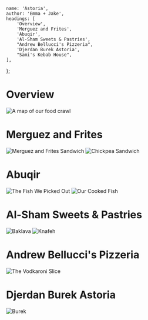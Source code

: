 
	name: 'Astoria',
	author: 'Emma + Jake',
	headings: [
		'Overview',
		'Merguez and Frites',
		'Abuqir',
		'Al-Sham Sweets & Pastries',
		"Andrew Bellucci's Pizzeria",
		'Djerdan Burek Astoria',
		"Sami's Kebab House",
	],
};

# Overview

![A map of our food crawl](2/map.jpg 'A map of our food crawl')

# Merguez and Frites

![Merguez and Frites Sandwich](2/chickpea_sandwich.jpeg 'Merguez and Frites Sandwich')
![Chickpea Sandwich](2/merguez_sandwich.jpeg 'Chickpea Sandwich')

# Abuqir

![The Fish We Picked Out](2/fish_before.jpeg 'The Fish We Picked Out')
![Our Cooked Fish](2/fish_after.jpeg 'Our Cooked Fish')

# Al-Sham Sweets & Pastries

![Baklava](2/baklava.jpeg 'Baklava')
![Knafeh](2/knafeh.jpeg 'Knafeh')

# Andrew Bellucci's Pizzeria

![The Vodkaroni Slice](2/pizza.jpeg 'The Vodkaroni Slice')

# Djerdan Burek Astoria

![Burek](2/burek.jpeg 'Burek')
